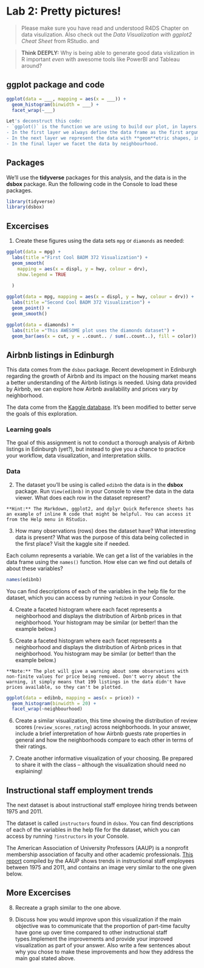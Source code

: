 # Lab 2: Pretty pictures!

> Please make sure you have read and understood R4DS Chapter 
on data visulization.  Also check out the *Data 
Visualization with ggplot2 Cheat Sheet* from RStudio.
and 

> **Think DEEPLY:** Why is being able to generate good data vislization in R important *even* with awesome tools like PowerBI and Tableau around? 

## ggplot package and code 

```r
ggplot(data = ___, mapping = aes(x = ___)) +
  geom_histogram(binwidth = ___) +
  facet_wrap(~___)

Let's deconstruct this code: 
- `ggplot()` is the function we are using to build our plot, in layers.
- In the first layer we always define the data frame as the first argument. Then, we define the mappings between the variables in the dataset and the **aes**thetics of the plot (e.g. x and y coordinates, colors, etc.). 
- In the next layer we represent the data with **geom**etric shapes, in this case with a histogram. You should decide what makes a reasonable bin width for the histogram by trying out a few options.
- In the final layer we facet the data by neighbourhood.
```


## Packages

We'll use the **tidyverse** packages for this analysis, and the data is in the **dsbox** package. Run the following code in the Console to load these packages.

```r
library(tidyverse)
library(dsbox)
```


## Excercises
1. Create these figures using the data sets `mpg` or `diamonds` as needed:

```r
ggplot(data = mpg) +
  labs(title ="First Cool BADM 372 Visualization") +
  geom_smooth(
    mapping = aes(x = displ, y = hwy, colour = drv),
    show.legend = TRUE
      
  )
```

```r
ggplot(data = mpg, mapping = aes(x = displ, y = hwy, colour = drv)) +
  labs(title ="Second Cool BADM 372 Visualization") +
  geom_point() +
  geom_smooth()
```

```r
ggplot(data = diamonds) + 
  labs(title ="This AWESOME plot uses the diamonds dataset") +
  geom_bar(aes(x = cut, y = ..count.. / sum(..count..), fill = color))
```



## Airbnb listings in Edinburgh

This data comes from the `dsbox` package.  Recent development in Edinburgh regarding the growth of Airbnb and its impact on the housing market means a better understanding of the Airbnb listings is needed. Using data provided by Airbnb, we can explore how Airbnb availability and prices vary by neighborhood.

The data come from the [Kaggle database](https://www.kaggle.com/thoroc/edinburgh-inside-airbnb/version/2). It's 
been modified to better serve the goals of this exploration.

### Learning goals

The goal of this assignment is not to conduct a thorough analysis of Airbnb listings in Edinburgh (yet?), but instead to give you a  chance to practice your workflow, data visualization, and interpretation skills.

### Data 

2. The dataset you'll be using is called `edibnb` the data is in the **dsbox** package. Run `View(edibnb)` in your Console to view the data in the data viewer. What does each row in the dataset represent?

```marginfigure
**Hint:** The Markdown, ggplot2, and dplyr Quick Reference sheets has an example of inline R code that might be helpful. You can access it from the Help menu in RStudio.
```

3. How many observations (rows) does the dataset have? What interesting data is present?  What was the purpose of this data being collected in the first place?  Visit the kaggle site if needed.


Each column represents a variable. We can get a list of the variables in the data frame using the `names()` function.  How else can we find out details of about these variables?

```r
names(edibnb)
```

You can find descriptions of each of the variables in the help file for the dataset, which you can access by running `?edibnb` in your Console.


4. Create a faceted histogram where each facet represents a neighborhood and displays the distribution of Airbnb prices in that neighborhood. Your histogram may be similar (or better! than the example below.)


5. Create a faceted histogram where each facet represents a neighborhood and displays the distribution of Airbnb prices in that neighborhood. You histogram may be similar (or better! than the example below.)

```marginfigure
**Note:** The plot will give a warning about some observations with non-finite values for price being removed. Don't worry about the warning, it simply means that 199 listings in the data didn't have prices available, so they can't be plotted.
```



```r
ggplot(data = edibnb, mapping = aes(x = price)) +
  geom_histogram(binwidth = 20) +
  facet_wrap(~neighbourhood)
```

6. Create a similar visualization, this time showing the distribution of review scores (`review_scores_rating`) across neighborhoods. In your answer, include a brief interpretation of how Airbnb guests rate properties in general and how the neighborhoods compare to each other in terms of their ratings.

7. Create another informative visualization of your choosing.  Be prepared to share it with the class -- although the visualization should need no explaining!

## Instructional staff employment trends

The next dataset is about instructional staff employee hiring trends between 1975 and 2011. 

The dataset is called `instructors` found in `dsbox`. You can find descriptions of each of the variables in the help file for the dataset, which you can access by running `?instructors` in your Console.

The American Association of University Professors (AAUP) is a nonprofit membership association of faculty and other academic professionals. [This report](https://www.aaup.org/sites/default/files/files/AAUP_Report_InstrStaff-75-11_apr2013.pdf) compiled by the AAUP shows trends in instructional staff employees between 1975 and 2011, and contains an image very similar to the one given below.

## More Excercises

8. Recreate a graph similar to the one above.

9. Discuss how you would improve upon this visualization if the main objective was to communicate that the proportion of part-time faculty have gone up over time compared to other instructional staff types.Implement the improvements and provide your improved visualization as part of your answer. Also write a few sentences about why you chose to make these improvements and how they address the main goal stated above. 
